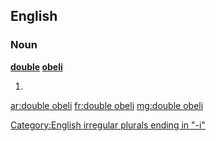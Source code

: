 ==English==

===Noun===
'''[[double]] [[obeli]]''' {{p}}

# {{plural of|[[double obelus#English|double obelus]]}}

[[Category:English irregular plurals ending in "-i"]]

[[ar:double obeli]]
[[fr:double obeli]]
[[mg:double obeli]]